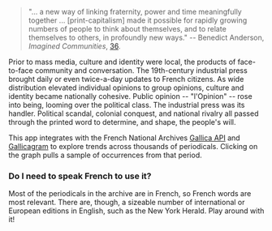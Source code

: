 > "... a new way of linking fraternity, power and time meaningfully together ... [print-capitalism] made it possible for
rapidly growing numbers of people to think about themselves, and to
relate themselves to others, in profoundly new ways."
-- Benedict Anderson, _Imagined Communities_, [36](https://is.muni.cz/el/1423/jaro2016/SOC757/um/61816961/Benedict_Anderson_Imagined_Communities.pdf).

Prior to mass media, culture and identity were local, the products of face-to-face community and conversation. The 19th-century industrial press brought daily or even twice-a-day updates to French citizens. As wide distribution elevated individual opinions to group opinions, culture and identity became nationally cohesive. Public opinion -- "l'Opinion" -- rose into being, looming over the political class. The industrial press was its handler. Political scandal, colonial conquest, and national rivalry all passed through the printed word to determine, and shape, the people's will.

This app integrates with the French National Archives [Gallica API](https://api.bnf.fr/fr/api-document-de-gallica) and [Gallicagram](https://shiny.ens-paris-saclay.fr/app/gallicagram) to explore trends across thousands of periodicals. Clicking on the graph pulls a sample of occurrences from that period.

### Do I need to speak French to use it?

Most of the periodicals in the archive are in French, so French words are most relevant. There are, though, a sizeable number of international or
European editions in English, such as the New York Herald. Play around with it!


